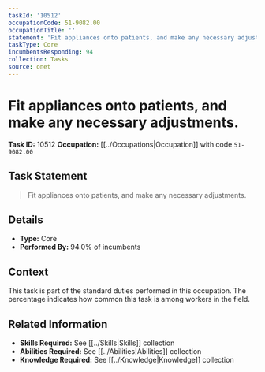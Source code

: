 ```yaml
---
taskId: '10512'
occupationCode: 51-9082.00
occupationTitle: ''
statement: 'Fit appliances onto patients, and make any necessary adjustments.'
taskType: Core
incumbentsResponding: 94
collection: Tasks
source: onet
---
```

# Fit appliances onto patients, and make any necessary adjustments.

**Task ID:** 10512
**Occupation:** [[../Occupations|Occupation]] with code `51-9082.00`

## Task Statement

> Fit appliances onto patients, and make any necessary adjustments.

## Details

- **Type:** Core
- **Performed By:** 94.0% of incumbents

## Context

This task is part of the standard duties performed in this occupation. The percentage indicates how common this task is among workers in the field.

## Related Information

- **Skills Required:** See [[../Skills|Skills]] collection
- **Abilities Required:** See [[../Abilities|Abilities]] collection
- **Knowledge Required:** See [[../Knowledge|Knowledge]] collection

